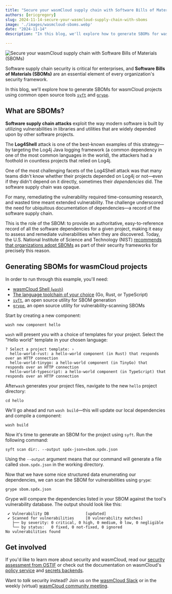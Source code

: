 ```yaml
---
title: "Secure your wasmCloud supply chain with Software Bills of Materials (SBOMs)"
authors: [ericgregory]
slug: 2024-11-14-secure-your-wasmcloud-supply-chain-with-sboms
image: './images/wasmcloud-sboms.webp'
date: "2024-11-14"
description: "In this blog, we'll explore how to generate SBOMs for wasmCloud projects using common open source tools syft and grype."

---
```


![Secure your wasmCloud supply chain with Software Bills of Materials (SBOMs)](./images/wasmcloud-sboms.webp)

Software supply chain security is critical for enterprises, and **Software Bills of Materials (SBOMs)** are an essential element of every organization's security framework. 

In this blog, we'll explore how to generate SBOMs for wasmCloud projects using common open source tools [`syft`](https://github.com/anchore/syft) and [`grype`](https://github.com/anchore/grype). 

## What are SBOMs?

**Software supply chain attacks** exploit the way modern software is built by utilizing vulnerabilities in libraries and utilities that are widely depended upon by other software projects. 

The **Log4Shell** attack is one of the best-known examples of this strategy&mdash;by targeting the Log4j Java logging framework (a common dependency in one of the most common languages in the world), the attackers had a foothold in countless projects that relied on Log4j. 

One of the most challenging facets of the Log4Shell attack was that many teams didn't know whether their projects depended on Log4j or not&mdash;even if they didn't depend on it directly, sometimes their *dependencies* did. The software supply chain was opaque. 

For many, remediating the vulnerability required time-consuming research, and wasted time meant extended vulnerability. The challenge underscored the need for ubiquitous documentation of dependencies&mdash;a record of the software supply chain. 

This is the role of the SBOM: to provide an authoritative, easy-to-reference record of all the software dependencies for a given project, making it easy to assess and remediate vulnerabilities when they are discovered. Today, the U.S. National Institute of Science and Technology (NIST) [recommends that organizations adopt SBOMs](https://www.cisa.gov/sites/default/files/publications/defending_against_software_supply_chain_attacks_508.pdf) as part of their security frameworks for precisely this reason. 

## Generating SBOMs for wasmCloud projects

In order to run through this example, you'll need: 

* [wasmCloud Shell (`wash`)](/docs/tour/hello-world#install-wash)
* [The language toolchain of your choice](/docs/tour/hello-world#choose-your-language) (Go, Rust, or TypeScript)
* [`syft`](https://github.com/anchore/syft?tab=readme-ov-file#installation), an open source utility for SBOM generation
* [`grype`](https://github.com/anchore/grype?tab=readme-ov-file#installation), an open source utility for vulnerability-scanning SBOMs

Start by creating a new component: 

```shell
wash new component hello
```
`wash` will present you with a choice of templates for your project. Select the "Hello world" template in your chosen language: 

```shell
? Select a project template: ›
  hello-world-rust: a hello-world component (in Rust) that responds over an HTTP connection
  hello-world-tinygo: a hello-world component (in TinyGo) that responds over an HTTP connection
  hello-world-typescript: a hello-world component (in TypeScript) that responds over an HTTP connection
```

After`wash` generates your project files, navigate to the new `hello` project directory:

```shell
cd hello
```
We'll go ahead and run `wash build`&mdash;this will update our local dependencies and compile a component:

```shell
wash build
```

Now it's time to generate an SBOM for the project using `syft`. Run the following command: 

```shell
syft scan dir:. --output spdx-json=sbom.spdx.json
```

Using the `--output` argument means that our command will generate a file called `sbom.spdx.json` in the working directory. 

Now that we have some nice structured data enumerating our dependencies, we can scan the SBOM for vulnerabilities using `grype`:

```shell
grype sbom.spdx.json
```

Grype will compare the dependencies listed in your SBOM against the tool's vulnerability database. The output should look like this:

```text
 ✔ Vulnerability DB                [updated]  
 ✔ Scanned for vulnerabilities     [0 vulnerability matches]  
   ├── by severity: 0 critical, 0 high, 0 medium, 0 low, 0 negligible
   └── by status:   0 fixed, 0 not-fixed, 0 ignored 
No vulnerabilities found
```

## Get involved

If you'd like to learn more about security and wasmCloud, read our [security assessment from OSTIF](https://ostif.org/ostif-has-completed-a-security-audit-of-wasmcloud/) or check out the documentation on wasmCloud's [policy service](/docs/deployment/security/policy-service) and [secrets backends](/docs/deployment/security/secrets).

Want to *talk* security instead? Join us on the [wasmCloud Slack](https://slack.wasmcloud.com/) or in the weekly (virtual) [wasmCloud community meeting](/community).